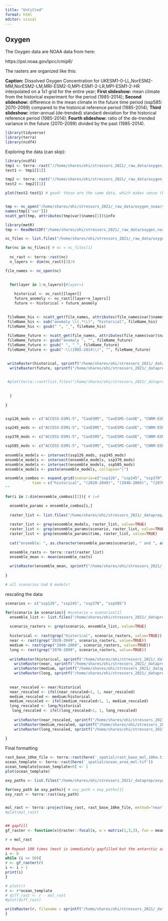 ```yaml
---
title: "Untitled"
format: html
editor: visual
---
```


## Oxygen

The Oxygen data are NOAA data from here:

https://psl.noaa.gov/ipcc/cmip6/

The rasters are organized like this:

**Caption:** Dissolved Oxygen Concentration for UKESM1-0-LL,NorESM2-MM,NorESM2-LM,MRI-ESM2-0,MPI-ESM1-2-LR,MPI-ESM1-2-HR interpolated on a 1x1 grid for the entire year; **First slideshow:** mean climate from the historical experiment for the period (1985-2014); **Second slideshow:** difference in the mean climate in the future time period (ssp585: 2070-2099) compared to the historical reference period (1985-2014); **Third slideshow:** inter-annual (de-trended) standard deviation for the historical reference period (1985-2014); **Fourth slideshow:** ratio of the de-trended variance in the future (2070-2099) divided by the past (1985-2014).

```r
library(tidyverse)
library(terra)
library(ncdf4)
```

Exploring the data (can skip):

```r
library(ncdf4)
tmp1 <- terra::rast("//home/shares/ohi/stressors_2021/_raw_data/oxygen_noaa/surface/surface-oxygen_ssp126_2020-2049_v1.nc")
test1 <- tmp1[[1]]

tmp2 <- terra::rast("//home/shares/ohi/stressors_2021/_raw_data/oxygen_noaa/surface/surface-oxygen_ssp126_2020-2049_v1.nc")
test2 <- tmp2[[1]]

plot(test2-test1) # good! these are the same data, which makes sense (but I wanted to check)


tmp <- nc_open("/home/shares/ohi/stressors_2021/_raw_data/oxygen_noaa/surface/surface-oxygen_ssp126_2020-2049_v1.nc")
names(tmp[['var']])
ncatt_get(tmp, attributes(tmp$var)$names[1])$info

library(metR)
tmp <- ReadNetCDF("/home/shares/ohi/stressors_2021/_raw_data/oxygen_noaa/surface/surface-oxygen_ssp126_2020-2049_v1.nc")

```

```r

nc_files <- list.files("/home/shares/ohi/stressors_2021/_raw_data/oxygen_noaa/surface/", full=TRUE)

for(nc in nc_files){ # nc = nc_files[1]
  
  nc_rast <- terra::rast(nc)
  n_layers <- dim(nc_rast)[3]/4

file_names <- nc_open(nc)

    
  for(layer in 1:n_layers){#layer=1
    
    historical <- nc_rast[[layer]]
    future_anomoly <- nc_rast[[layer+n_layers]]
    future <- historical + future_anomoly
  

 fileName_his <- ncatt_get(file_names, attributes(file_names$var)$names[layer+n_layers])$info
 fileName_his <- sub("anomaly \\(.*\\)", "historical", fileName_his)
 fileName_his <- gsub(" ", "_", fileName_his)
 
 fileName_future <- ncatt_get(file_names, attributes(file_names$var)$names[layer+n_layers])$info
 fileName_future <- gsub("anomaly ", "", fileName_future)
 fileName_future <- gsub(" ", "_", fileName_future)
 fileName_future <- gsub("-\\(1985-2014\\)", "", fileName_future)

  
 writeRaster(historical, sprintf("/home/shares/ohi/stressors_2021/_dataprep/oxygen/surface/extracted/%s.tif", fileName_his), overwrite=TRUE)
  writeRaster(future, sprintf("/home/shares/ohi/stressors_2021/_dataprep/oxygen/surface/extracted/%s.tif", fileName_future), overwrite=TRUE)

 
 #plot(terra::rast(list.files("/home/shares/ohi/stressors_2021/_dataprep/oxygen/surface", full=TRUE)[1]))
 
 
  }
  
}



```

```r

ssp126_mods <- c("ACCESS-ESM1-5", "CanESM5", "CanESM5-CanOE", "CNRM-ESM2-1", "GFDL-ESM4", "MPI-ESM1-2-HR", "UKESM1-0-LL", "MPI-ESM1-2-LR")

ssp245_mods <- c("ACCESS-ESM1-5", "CanESM5", "CanESM5-CanOE", "CNRM-ESM2-1", "GFDL-CM4", "GFDL-ESM4", "UKESM1-0-LL", "MPI-ESM1-2-LR", "MPI-ESM1-2-HR")

ssp370_mods <- c("ACCESS-ESM1-5", "CanESM5", "CanESM5-CanOE", "CNRM-ESM2-1", "GFDL-ESM4", "MPI-ESM1-2-HR", "UKESM1-0-LL", "NorESM2-MM", "NorESM2-LM", "MPI-ESM1-2-LR")

ssp585_mods <- c("ACCESS-ESM1-5", "CanESM5", "CanESM5-CanOE", "CNRM-ESM2-1", "GFDL-CM4", "GFDL-ESM4", "UKESM1-0-LL", "NorESM2-MM", "NorESM2-LM", "MRI-ESM2-0", "MPI-ESM1-2-LR", "MPI-ESM1-2-HR")
                 
ensemble_models <- intersect(ssp126_mods, ssp245_mods)
ensemble_models <- intersect(ensemble_models, ssp370_mods)
ensemble_models <- intersect(ensemble_models, ssp585_mods)
ensemble_models <- paste(ensemble_models, collapse="|")

ensemble_combos <- expand.grid(scenario=c("ssp126", "ssp245", "ssp370", "ssp585"),
            time = c("historical", "(2020-2049)", "(2040-2069)", "(2070-2099)"))
""
```

```r


for(i in 1:dim(ensemble_combos)[1]){ # i=4

  ensemble_params = ensemble_combos[i,]
  
  raster_list <- list.files("/home/shares/ohi/stressors_2021/_dataprep/oxygen/surface/extracted", full=TRUE)
  
  raster_list <- grep(ensemble_models, raster_list, value=TRUE)
  raster_list <- grep(ensemble_params$scenario, raster_list, value=TRUE)
  raster_list <- grep(ensemble_params$time, raster_list, value=TRUE)
  
  cat("ensemble: ", as.character(ensemble_params$scenario), " and ", as.character(ensemble_params$time), " has N = ", length(raster_list), "\n")

  ensemble_rasts <- terra::rast(raster_list)  
  ensemble_mean <- mean(ensemble_rasts)
  
  writeRaster(ensemble_mean, sprintf("/home/shares/ohi/stressors_2021/_dataprep/oxygen/surface/ensembles/surface-oxygen_%s_%s.tif", as.character(ensemble_params$scenario), as.character(ensemble_params$time)), overwrite=TRUE)
  
}

# all scenarios had 8 models!

```

rescaling the data:

```r


scenarios <- c("ssp126", "ssp245", "ssp370", "ssp585")

for(scenario in scenarios){ #scenario = scenarios[1]
  ensemble_list <- list.files("/home/shares/ohi/stressors_2021/_dataprep/oxygen/surface/ensembles", full=TRUE)
  
  scenario_rasters <- grep(scenario, ensemble_list, value=TRUE)
  
  historical <- rast(grep("historical", scenario_rasters, value=TRUE))
  near <- rast(grep("2020-2049", scenario_rasters, value=TRUE))
  medium <- rast(grep("2040-2069", scenario_rasters, value=TRUE))
  long <- rast(grep("2070-2099", scenario_rasters, value=TRUE))
  
  writeRaster(historical, sprintf("/home/shares/ohi/stressors_2021/_dataprep/oxygen/surface/raw_rescaled/surface_oxygen_raw_%s_current.tif", scenario), overwrite=TRUE)
    writeRaster(near, sprintf("/home/shares/ohi/stressors_2021/_dataprep/oxygen/surface/raw_rescaled/surface_oxygen_raw_%s_near-term.tif", scenario), overwrite=TRUE)
    writeRaster(medium, sprintf("/home/shares/ohi/stressors_2021/_dataprep/oxygen/surface/raw_rescaled/surface_oxygen_raw_%s_medium-term.tif", scenario), overwrite=TRUE)
    writeRaster(long, sprintf("/home/shares/ohi/stressors_2021/_dataprep/oxygen/surface/raw_rescaled/surface_oxygen_raw_%s_long-term.tif", scenario), overwrite=TRUE)
    
      
  near_rescaled <- near/historical
  near_rescaled <- ifel(near_rescaled>1, 1, near_rescaled)
  medium_rescaled <- medium/historical
  medium_rescaled <- ifel(medium_rescaled>1, 1, medium_rescaled)
  long_rescaled <- long/historical
   long_rescaled <- ifel(long_rescaled>1, 1, long_rescaled)  
   
    writeRaster(near_rescaled, sprintf("/home/shares/ohi/stressors_2021/_dataprep/oxygen/surface/raw_rescaled/surface_oxygen_rescaled_%s_near-term.tif", scenario), overwrite=TRUE)
    writeRaster(medium_rescaled, sprintf("/home/shares/ohi/stressors_2021/_dataprep/oxygen/surface/raw_rescaled/surface_oxygen_rescaled_%s_medium-term.tif", scenario), overwrite=TRUE)
    writeRaster(long_rescaled, sprintf("/home/shares/ohi/stressors_2021/_dataprep/oxygen/surface/raw_rescaled/surface_oxygen_rescaled_%s_long-term.tif", scenario), overwrite=TRUE)   
   
}
```

Final formatting

```r
rast_base_10km_file <- terra::rast(here('_spatial/rast_base_mol_10km.tif'))
ocean_template <- terra::rast(here('_spatial/ocean_area_mol.tif'))
ocean_template[ocean_template>0] <- 1
plot(ocean_template)

oxy_paths <- list.files("/home/shares/ohi/stressors_2021/_dataprep/oxygen/surface/raw_rescaled", full=TRUE)

for(oxy_path in oxy_paths){ # oxy_path = oxy_paths[1]
oxy_rast <- terra::rast(oxy_path)


mol_rast <- terra::project(oxy_rast, rast_base_10km_file, method="near", over=TRUE)
#plot(mol_rast)


## gapfill
gf_raster <- function(x){raster::focal(x, w = matrix(1,3,3), fun = mean, na.rm=TRUE, na.policy="only")}

r = mol_rast
  
## Repeat 100 times (most is immediately gapfilled but the antarctic area was persistent)
i <- 0
while (i <= 50){
r <- gf_raster(r)
i <- i + 1
print(i)
}

# plot(r)
r <- r*ocean_template
# diff_rast <- r - mol_rast
#plot(diff_rast)

writeRaster(r, filename = sprintf("/home/shares/ohi/stressors_2021/_dataprep/oxygen/surface/raw_rescaled_mol/%s", basename(oxy_path)), overwrite = TRUE)
}

```
